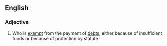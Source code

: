 ==English==

===Adjective===
{{wikipedia}}
{{en-adj|head=[[judgement]] [[proof]]|-}}

# {{legal|of a defendant}} Who is [[exempt]] from the payment of [[debt]]s, either because of insufficient funds or because of protection by statute